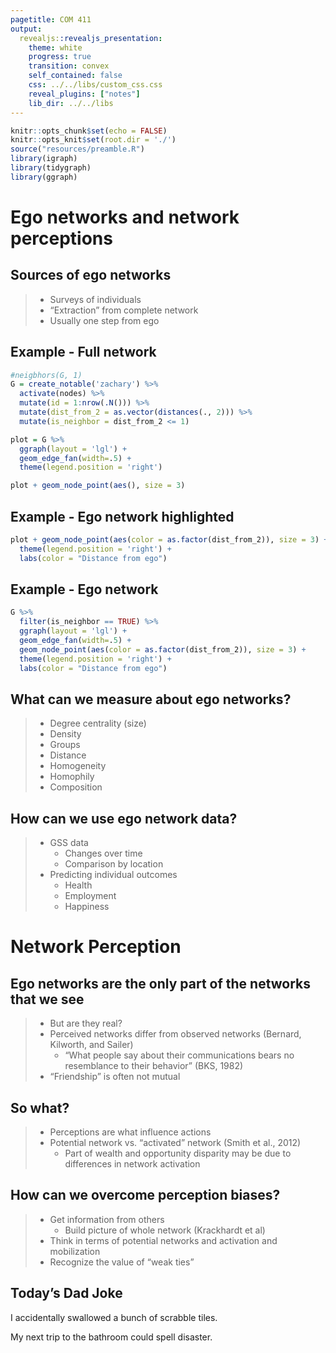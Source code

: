 ```yaml
---
pagetitle: COM 411
output: 
  revealjs::revealjs_presentation:
    theme: white
    progress: true
    transition: convex
    self_contained: false
    css: ../../libs/custom_css.css
    reveal_plugins: ["notes"]
    lib_dir: ../../libs
---
```



```r
knitr::opts_chunk$set(echo = FALSE)
knitr::opts_knit$set(root.dir = './')
source("resources/preamble.R")
library(igraph)
library(tidygraph)
library(ggraph)
```


# Ego networks and network perceptions

## Sources of ego networks

> - Surveys of individuals
> - "Extraction" from complete network
> - Usually one step from ego


## Example - Full network

```r
#neigbhors(G, 1)
G = create_notable('zachary') %>%
  activate(nodes) %>%
  mutate(id = 1:nrow(.N())) %>%
  mutate(dist_from_2 = as.vector(distances(., 2))) %>%
  mutate(is_neighbor = dist_from_2 <= 1)

plot = G %>%
  ggraph(layout = 'lgl') + 
  geom_edge_fan(width=.5) + 
  theme(legend.position = 'right')

plot + geom_node_point(aes(), size = 3)

```

## Example - Ego network highlighted

```r
plot + geom_node_point(aes(color = as.factor(dist_from_2)), size = 3) + 
  theme(legend.position = 'right') + 
  labs(color = "Distance from ego")
```

## Example - Ego network

```r
G %>%
  filter(is_neighbor == TRUE) %>%
  ggraph(layout = 'lgl') +
  geom_edge_fan(width=.5) + 
  geom_node_point(aes(color = as.factor(dist_from_2)), size = 3) + 
  theme(legend.position = 'right') + 
  labs(color = "Distance from ego")
```



## What can we measure about ego networks?

> - Degree centrality (size)
> - Density
> - Groups
> - Distance
> - Homogeneity
> - Homophily
> - Composition

## How can we use ego network data?

> - GSS data
>	- Changes over time
>	- Comparison by location
> - Predicting individual outcomes
>	- Health
>	- Employment
>	- Happiness

# Network Perception

## Ego networks are the only part of the networks that we see

> - But are they real?
> - Perceived networks differ from observed networks (Bernard, Kilworth, and Sailer)
>	- "What people say about their communications bears no resemblance to their behavior" (BKS, 1982)
> - "Friendship" is often not mutual

## So what?

> - Perceptions are what influence actions
> - Potential network vs. "activated" network (Smith et al., 2012)
>	- Part of wealth and opportunity disparity may be due to differences in network activation

## How can we overcome perception biases?

> - Get information from others
>	- Build picture of whole network (Krackhardt et al)
> - Think in terms of potential networks and activation and mobilization
> - Recognize the value of "weak ties"



## Today's Dad Joke

I accidentally swallowed a bunch of scrabble tiles.

My next trip to the bathroom could spell disaster.

